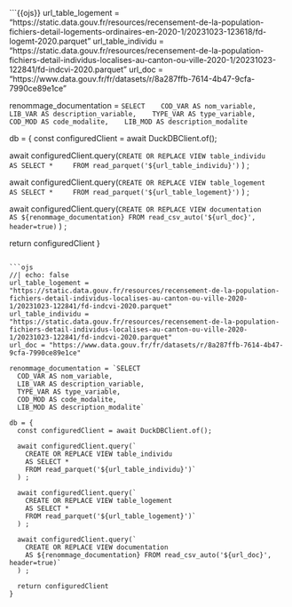 ```{{ojs}}
url_table_logement = "https://static.data.gouv.fr/resources/recensement-de-la-population-fichiers-detail-logements-ordinaires-en-2020-1/20231023-123618/fd-logemt-2020.parquet"
url_table_individu = "https://static.data.gouv.fr/resources/recensement-de-la-population-fichiers-detail-individus-localises-au-canton-ou-ville-2020-1/20231023-122841/fd-indcvi-2020.parquet"
url_doc = "https://www.data.gouv.fr/fr/datasets/r/8a287ffb-7614-4b47-9cfa-7990ce89e1ce"

renommage_documentation = `SELECT 
  COD_VAR AS nom_variable, 
  LIB_VAR AS description_variable, 
  TYPE_VAR AS type_variable, 
  COD_MOD AS code_modalite, 
  LIB_MOD AS description_modalite`

db = {
  const configuredClient = await DuckDBClient.of();

  await configuredClient.query(`
    CREATE OR REPLACE VIEW table_individu 
    AS SELECT *
    FROM read_parquet('${url_table_individu}')`
  ) ;

  await configuredClient.query(`
    CREATE OR REPLACE VIEW table_logement 
    AS SELECT *
    FROM read_parquet('${url_table_logement}')`
  ) ;

  await configuredClient.query(`
    CREATE OR REPLACE VIEW documentation 
    AS ${renommage_documentation} FROM read_csv_auto('${url_doc}', header=true)`
  ) ;

  return configuredClient
}
```

```ojs
//| echo: false
url_table_logement = "https://static.data.gouv.fr/resources/recensement-de-la-population-fichiers-detail-individus-localises-au-canton-ou-ville-2020-1/20231023-122841/fd-indcvi-2020.parquet"
url_table_individu = "https://static.data.gouv.fr/resources/recensement-de-la-population-fichiers-detail-individus-localises-au-canton-ou-ville-2020-1/20231023-122841/fd-indcvi-2020.parquet"
url_doc = "https://www.data.gouv.fr/fr/datasets/r/8a287ffb-7614-4b47-9cfa-7990ce89e1ce"

renommage_documentation = `SELECT 
  COD_VAR AS nom_variable, 
  LIB_VAR AS description_variable, 
  TYPE_VAR AS type_variable, 
  COD_MOD AS code_modalite, 
  LIB_MOD AS description_modalite`

db = {
  const configuredClient = await DuckDBClient.of();

  await configuredClient.query(`
    CREATE OR REPLACE VIEW table_individu 
    AS SELECT *
    FROM read_parquet('${url_table_individu}')`
  ) ;

  await configuredClient.query(`
    CREATE OR REPLACE VIEW table_logement 
    AS SELECT *
    FROM read_parquet('${url_table_logement}')`
  ) ;

  await configuredClient.query(`
    CREATE OR REPLACE VIEW documentation 
    AS ${renommage_documentation} FROM read_csv_auto('${url_doc}', header=true)`
  ) ;

  return configuredClient
}
```

